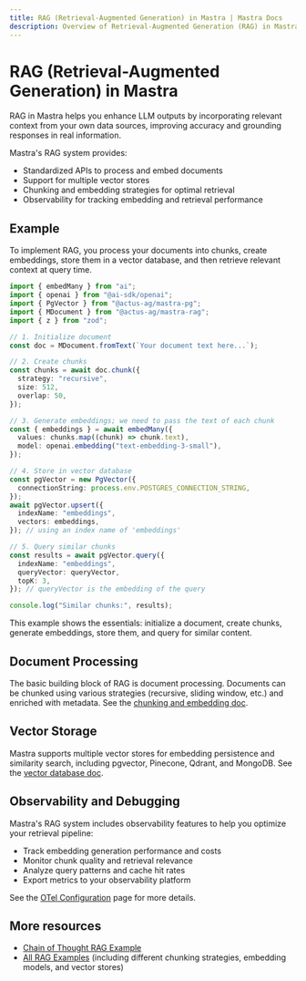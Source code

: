 ```yaml
---
title: RAG (Retrieval-Augmented Generation) in Mastra | Mastra Docs
description: Overview of Retrieval-Augmented Generation (RAG) in Mastra, detailing its capabilities for enhancing LLM outputs with relevant context.
---
```


# RAG (Retrieval-Augmented Generation) in Mastra

RAG in Mastra helps you enhance LLM outputs by incorporating relevant context from your own data sources, improving accuracy and grounding responses in real information.

Mastra's RAG system provides:

- Standardized APIs to process and embed documents
- Support for multiple vector stores
- Chunking and embedding strategies for optimal retrieval
- Observability for tracking embedding and retrieval performance

## Example

To implement RAG, you process your documents into chunks, create embeddings, store them in a vector database, and then retrieve relevant context at query time.

```ts showLineNumbers copy
import { embedMany } from "ai";
import { openai } from "@ai-sdk/openai";
import { PgVector } from "@actus-ag/mastra-pg";
import { MDocument } from "@actus-ag/mastra-rag";
import { z } from "zod";

// 1. Initialize document
const doc = MDocument.fromText(`Your document text here...`);

// 2. Create chunks
const chunks = await doc.chunk({
  strategy: "recursive",
  size: 512,
  overlap: 50,
});

// 3. Generate embeddings; we need to pass the text of each chunk
const { embeddings } = await embedMany({
  values: chunks.map((chunk) => chunk.text),
  model: openai.embedding("text-embedding-3-small"),
});

// 4. Store in vector database
const pgVector = new PgVector({
  connectionString: process.env.POSTGRES_CONNECTION_STRING,
});
await pgVector.upsert({
  indexName: "embeddings",
  vectors: embeddings,
}); // using an index name of 'embeddings'

// 5. Query similar chunks
const results = await pgVector.query({
  indexName: "embeddings",
  queryVector: queryVector,
  topK: 3,
}); // queryVector is the embedding of the query

console.log("Similar chunks:", results);
```

This example shows the essentials: initialize a document, create chunks, generate embeddings, store them, and query for similar content.

## Document Processing

The basic building block of RAG is document processing. Documents can be chunked using various strategies (recursive, sliding window, etc.) and enriched with metadata. See the [chunking and embedding doc](./chunking-and-embedding.mdx).

## Vector Storage

Mastra supports multiple vector stores for embedding persistence and similarity search, including pgvector, Pinecone, Qdrant, and MongoDB. See the [vector database doc](./vector-databases.mdx).

## Observability and Debugging

Mastra's RAG system includes observability features to help you optimize your retrieval pipeline:

- Track embedding generation performance and costs
- Monitor chunk quality and retrieval relevance
- Analyze query patterns and cache hit rates
- Export metrics to your observability platform

See the [OTel Configuration](../../reference/observability/otel-config.mdx) page for more details.

## More resources

- [Chain of Thought RAG Example](../../examples/rag/usage/cot-rag.mdx)
- [All RAG Examples](../../examples/) (including different chunking strategies, embedding models, and vector stores)
